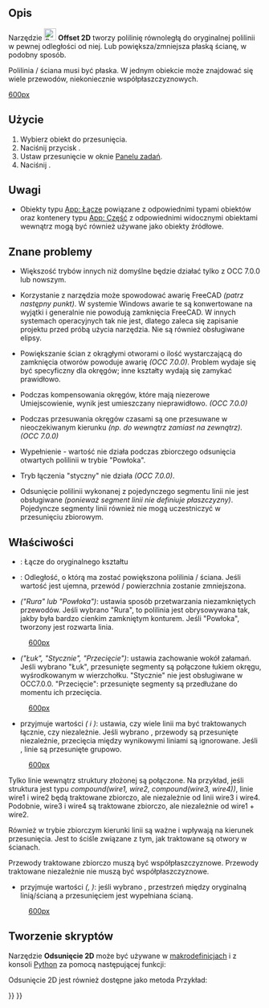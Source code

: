 <languages/>

{{Docnav/pl
|[[Part_Offset/pl|Odsunięcie 3D]]
|[[Part_Thickness/pl|Grubość]]
|[[Part_Workbench/pl|środowisko pracy Część]]
|IconL=Part_Offset.svg
|IconR=Part_Thickness.svg
|IconC=Workbench_Part.svg
}}

{{GuiCommand/pl
|Name=Part Offset2D
|Name/pl=Część: Odsunięcie 2D
|MenuLocation=Część → Odsunięcie 2D
|Workbenches=[[Part_Workbench/pl|Część]]
|Version=0.17
|SeeAlso=[[Part_Offset/pl|Odsunięcie 3D]], [[Part_Thickness/pl|Grubość]], [[Draft_Offset/pl|Odsunięcie]]
}}

<span id="Description"></span>
==Opis==

Narzędzie [[Image:Part_Offset2D.svg|24px]] '''Offset 2D''' tworzy polilinię równoległą do oryginalnej polilinii w pewnej odległości od niej. Lub powiększa/zmniejsza płaską ścianę, w podobny sposób.

Polilinia / ściana musi być płaska. W jednym obiekcie może znajdować się wiele przewodów, niekoniecznie współpłaszczyznowych. 

[[image:Part Offset2D Demo.png|600px]]

<span id="Usage"></span>
==Użycie==

# Wybierz obiekt do przesunięcia.
# Naciśnij przycisk {{Button|[[Image:Part_Offset2D.svg|16px]] [[Part_Offset2D/pl|Odsunięcie 2D]]}}.
# Ustaw przesunięcie w oknie [[Task_panel/pl|Panelu zadań]].
# Naciśnij {{Button|OK}}.

<span id="Notes"></span>
==Uwagi==

* Obiekty typu [[App_Link/pl|App: Łącze]] powiązane z odpowiednimi typami obiektów oraz kontenery typu [[App_Part/pl|App: Część]] z odpowiednimi widocznymi obiektami wewnątrz mogą być również używane jako obiekty źródłowe. {{Version/pl|0.20}}

<span id="Known_issues"></span>
==Znane problemy==

* Większość trybów innych niż domyślne będzie działać tylko z OCC 7.0.0 lub nowszym.

* Korzystanie z narzędzia może spowodować awarię FreeCAD ''(patrz następny punkt)''. W systemie Windows awarie te są konwertowane na wyjątki i generalnie nie powodują zamknięcia FreeCAD. W innych systemach operacyjnych tak nie jest, dlatego zaleca się zapisanie projektu przed próbą użycia narzędzia. Nie są również obsługiwane elipsy. 

* Powiększanie ścian z okrągłymi otworami o ilość wystarczającą do zamknięcia otworów powoduje awarię ''(OCC 7.0.0)''. Problem wydaje się być specyficzny dla okręgów; inne kształty wydają się zamykać prawidłowo. 

* Podczas kompensowania okręgów, które mają niezerowe Umiejscowienie, wynik jest umieszczany nieprawidłowo. ''(OCC 7.0.0)''

* Podczas przesuwania okręgów czasami są one przesuwane w nieoczekiwanym kierunku ''(np. do wewnątrz zamiast na zewnątrz). (OCC 7.0.0)''

* Wypełnienie - wartość {{true/pl}} nie działa podczas zbiorczego odsunięcia otwartych polilinii w trybie "Powłoka".

* Tryb łączenia "styczny" nie działa ''(OCC 7.0.0)''.

* Odsunięcie polilinii wykonanej z pojedynczego segmentu linii nie jest obsługiwane ''(ponieważ segment linii nie definiuje płaszczyzny)''. Pojedyncze segmenty linii również nie mogą uczestniczyć w przesunięciu zbiorowym.

<span id="Properties"></span>
==Właściwości==

* {{PropertyData|Źródło}}: Łącze do oryginalnego kształtu

* {{PropertyData|Wartość}}: Odległość, o którą ma zostać powiększona polilinia / ściana. Jeśli wartość jest ujemna, przewód / powierzchnia zostanie zmniejszona.

* {{PropertyData|Tryb}} ''("Rura" lub "Powłoka")'': ustawia sposób przetwarzania niezamkniętych przewodów. Jeśli wybrano "Rura", to polilinia jest obrysowywana tak, jakby była bardzo cienkim zamkniętym konturem. Jeśli "Powłoka", tworzony jest rozwarta linia.

:[[image:Part Offset2D Mode.png|600px]]

* {{PropertyData|Połącz}} ''("Łuk", "Stycznie", "Przecięcie")'': ustawia zachowanie wokół załamań. Jeśli wybrano "Łuk", przesunięte segmenty są połączone łukiem okręgu, wyśrodkowanym w wierzchołku. "Stycznie" nie jest obsługiwane w OCC7.0.0. "Przecięcie": przesunięte segmenty są przedłużane do momentu ich przecięcia.

:[[image:Part Offset2D Join.png|600px]]

* {{PropertyData|Przecięcie}} przyjmuje wartości ''({{false/pl}} i {{true/pl}})'': ustawia, czy wiele linii ma być traktowanych łącznie, czy niezależnie. Jeśli wybrano {{false/pl}}, przewody są przesunięte niezależnie, przecięcia między wynikowymi liniami są ignorowane. Jeśli {{true/pl}}, linie są przesunięte grupowo. 

:[[image:Part Offset2D Intersection.png|600px]]

Tylko linie wewnątrz struktury złożonej są połączone. Na przykład, jeśli struktura jest typu ''compound(wire1, wire2, compound(wire3, wire4))'', linie wire1 i wire2 będą traktowane zbiorczo, ale niezależnie od linii wire3 i wire4. Podobnie, wire3 i wire4 są traktowane zbiorczo, ale niezależnie od wire1 + wire2. 

Również w trybie zbiorczym kierunki linii są ważne i wpływają na kierunek przesunięcia. Jest to ściśle związane z tym, jak traktowane są otwory w ścianach.

Przewody traktowane zbiorczo muszą być współpłaszczyznowe. Przewody traktowane niezależnie nie muszą być współpłaszczyznowe.

* {{PropertyData|Wypełnienie}} przyjmuje wartości ''({{false/pl}}, {{true/pl}})'': jeśli wybrano {{true/pl}}, przestrzeń między oryginalną linią/ścianą a przesunięciem jest wypełniana ścianą.

:[[image:Part Offset2D Fill.png|600px]]

<span id="Scripting"></span>
==Tworzenie skryptów==

Narzędzie '''Odsunięcie 2D''' może być używane w [[macros/pl|makrodefinicjach]] i z konsoli [[Python/pl|Python]] za pomocą następującej funkcji:
{{code|code=
f = App.ActiveDocument.addObject("Part::Offset2D", "Offset2D")
f.Source =  #some object
f.Value = 10.0
}}

Odsunięcie 2D jest również dostępne jako metoda {{Incode|Part.Shape.}} Przykład:
{{code|code=
import Part
circle = Part.Circle().toShape()
enlarged_circle = circle.makeOffset2D(10.0)
Part.show(circle)
Part.show(enlarged_circle)
# makeOffset2D(offset, join = 0, fill = False, openResult = false, intersection = false)
# 
# * offset: distance to expand the shape by. 
# 
# * join: method of offsetting non-tangent joints. 0 = arcs, 1 = tangent, 2 =
# intersection
# 
# * fill: if true, the output is a face filling the space covered by offset. If
# false, the output is a wire/face.
# 
# * openResult: True for "Skin" mode; False for Pipe mode. 
# 
# * intersection: collective offset
# 
# Returns: result of offsetting (wire or face or compound of those). Compounding
# structure follows that of source shape.
}}


{{Docnav/pl
|[[Part_Offset/pl|Odsunięcie 3D]]
|[[Part_Thickness/pl|Grubość]]
|[[Part_Workbench/pl|środowisko pracy Część]]
|IconL=Part_Offset.svg
|IconR=Part_Thickness.svg
|IconC=Workbench_Part.svg
}}

{{Part Tools navi{{#translation:}}}}
{{Userdocnavi{{#translation:}}}}
{{clear}}
